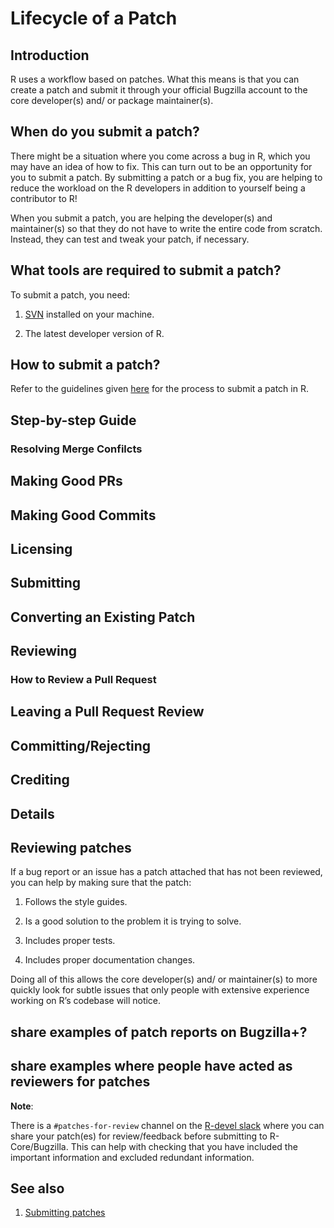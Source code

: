 # Lifecycle of a Patch {#FixBug}

## Introduction

R uses a workflow based on patches. What this means is that you can create a patch and submit it through your official Bugzilla account to the core developer(s) and/ or package maintainer(s).

## When do you submit a patch?

There might be a situation where you come across a bug in R, which you may have an idea of how to fix. This can turn out to be an opportunity for you to submit a patch. By submitting a patch or a bug fix, you are helping to reduce the workload on the R developers in addition to yourself being a contributor to R!  

When you submit a patch, you are helping the developer(s) and maintainer(s) so that they do not have to write the entire code from scratch. Instead, they can test and tweak your patch, if necessary.

## What tools are required to submit a patch?

To submit a patch, you need:

1. [SVN](http://subversion.apache.org/) installed on your machine.

2. The latest developer version of R.

## How to submit a patch?

Refer to the guidelines given [here](https://www.r-project.org/bugs.html#how-to-submit-patches) for the process to submit a patch in R.

## Step-by-step Guide {#GitBranch}

### Resolving Merge Confilcts

## Making Good PRs 

## Making Good Commits

## Licensing

## Submitting

## Converting an Existing Patch

## Reviewing

### How to Review a Pull Request

## Leaving a Pull Request Review

## Committing/Rejecting

## Crediting

## Details

## Reviewing patches

If a bug report or an issue has a patch attached that has not been reviewed, you can help by making sure that the patch:

1. Follows the style guides.

2. Is a good solution to the problem it is trying to solve.

3. Includes proper tests.

4. Includes proper documentation changes.

Doing all of this allows the core developer(s) and/ or maintainer(s) to more quickly look for subtle issues that only people with extensive experience working on R's codebase will notice.

## share examples of patch reports on Bugzilla+?

## share examples where people have acted as reviewers for patches

**Note**:

There is a `#patches-for-review` channel on the [R-devel slack](https://r-devel.slack.com/) where you can share your patch(es) for review/feedback before submitting to R-Core/Bugzilla. This can help with checking that you have included the important information and excluded redundant information.

## See also

1. [Submitting patches](https://www.r-project.org/bugs.html#how-to-submit-patches)
